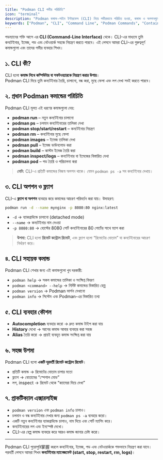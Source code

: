 ```yaml
---
title: "Podman CLI গভীর পরিচিতি"
icon: "terminal"
description: "Podman কমান্ড-লাইন ইন্টারফেস (CLI) নিয়ে গভীরভাবে পরিচিত হওয়া, কমান্ড ও অপশনগুলো শেখা।"
keywords: ["Podman", "CLI", "Command Line", "Podman Commands", "Container Management"]
---
```


পডম্যানের শক্তি আসে এর **CLI (Command-Line Interface)** থেকে। CLI-এর মাধ্যমে তুমি কনটেইনার, ইমেজ, পড এবং নেটওয়ার্ক সহজে নিয়ন্ত্রণ করতে পারবে। এই লেসনে আমরা CLI-এর গুরুত্বপূর্ণ কমান্ডগুলো এবং তাদের গভীর ব্যবহার শিখব।  

## ১. CLI কী?

CLI হলো **কমান্ড লিখে কম্পিউটার বা সফটওয়্যারকে নিয়ন্ত্রণ করার উপায়**।  
Podman CLI দিয়ে তুমি কনটেইনার তৈরি, চালানো, বন্ধ করা, মুছে ফেলা এবং লগ দেখা সবই করতে পারবে।  

## ২. প্রধান Podman কমান্ডের পরিচিতি

Podman CLI মূলত এই ধরণের কমান্ডগুলো দেয়:

- **podman run** – নতুন কনটেইনার চালানো  
- **podman ps** – চলমান কনটেইনারের তালিকা দেখা  
- **podman stop/start/restart** – কনটেইনার নিয়ন্ত্রণ  
- **podman rm** – কনটেইনার মুছে ফেলা  
- **podman images** – ইমেজ তালিকা দেখা  
- **podman pull** – ইমেজ ডাউনলোড করা  
- **podman build** – কাস্টম ইমেজ তৈরি করা  
- **podman inspect/logs** – কনটেইনার বা ইমেজের বিস্তারিত দেখা  
- **podman pod** – পড তৈরি ও পরিচালনা করা  

> **নোট:** CLI-এ প্রতিটি কমান্ডের নিজস্ব অপশন থাকে। যেমন `podman ps -a` সব কনটেইনার দেখায়।  

## ৩. CLI অপশন ও ফ্ল্যাগ

CLI-এ **ফ্ল্যাগ বা অপশন** ব্যবহার করে কমান্ডের আচরণ পরিবর্তন করা যায়। উদাহরণ:

```bash
podman run -d --name mynginx -p 8080:80 nginx:latest
````

* `-d` → ব্যাকগ্রাউন্ডে চালানো (detached mode)
* `--name` → কনটেইনার নাম দেওয়া
* `-p 8080:80` → হোস্টের 8080 পোর্ট কনটেইনারের 80 পোর্টের সাথে ম্যাপ করা

> **উপমা:** CLI হলো **রিমোট কন্ট্রোল রিমোট**, এবং ফ্ল্যাগ হলো “রিমোটের বোতাম” যা কনটেইনারের আচরণ নির্ধারণ করে।

## ৪. CLI সহায়ক কমান্ড

Podman CLI শেখার জন্য এই কমান্ডগুলো খুব দরকারী:

* `podman help` → সকল কমান্ডের তালিকা ও সংক্ষিপ্ত বিবরণ
* `podman <command> --help` → নির্দিষ্ট কমান্ডের বিস্তারিত হেল্প
* `podman version` → Podman ভার্সন দেখানো
* `podman info` → সিস্টেম এবং Podman-এর বিস্তারিত তথ্য

## ৫. CLI ব্যবহার কৌশল

* **Autocompletion** ব্যবহার করো → দ্রুত কমান্ড টাইপ করা যায়
* **History** দেখো → আগের কমান্ড আবার ব্যবহার করা সহজ
* **Alias** তৈরি করো → প্রায়ই ব্যবহৃত কমান্ড সংক্ষিপ্ত করা যায়

## ৬. সহজ উপমা

Podman CLI হলো **একটি দূরবর্তী রিমোট কন্ট্রোল রিমোট**।

* প্রতিটি কমান্ড → রিমোটের বোতাম চাপার মতো
* ফ্ল্যাগ → বোতামের “স্পেশাল মোড”
* লগ, inspect → রিমোট থেকে “ক্যামেরা দিয়ে দেখা”

## ৭. প্রাকটিক্যাল এক্সারসাইজ

  - `podman version` এবং `podman info` চালাও।  
  - চলমান ও বন্ধ কনটেইনার দেখার জন্য `podman ps -a` ব্যবহার করো।  
  - একটি নতুন কনটেইনার ব্যাকগ্রাউন্ডে চালাও, নাম দিয়ে এবং পোর্ট ম্যাপিং করে।  
  - কনটেইনারের লগ এবং ইনস্পেক্ট দেখো।  
  - CLI-এর হেল্প কমান্ড ব্যবহার করে আরও কমান্ড জানার চেষ্টা করো।


---

Podman CLI পুরোপুরি掌握 করলে কনটেইনার, ইমেজ, পড এবং নেটওয়ার্ককে শক্তভাবে নিয়ন্ত্রণ করা যাবে। পরবর্তী লেসনে আমরা শিখব **কনটেইনার ম্যানেজমেন্ট (start, stop, restart, rm, logs)**।
